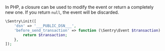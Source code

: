 In PHP, a closure can be used to modify the event or return a completely new one. If you return `null`, the event will be discarded.

```php
\Sentry\init([
    'dsn' => '___PUBLIC_DSN___',
    'before_send_transaction' => function (\Sentry\Event $transaction): ?\Sentry\Event {
        return $transaction;
    },
]);
```

